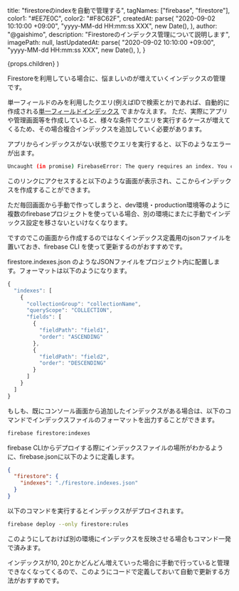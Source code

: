 
  title: "firestoreのindexを自動で管理する",
  tagNames: ["firebase", "firestore"],
  color1: "#EE7E0C",
  color2: "#F8C62F",
  createdAt: parse(
    "2020-09-02 10:10:00 +09:00",
    "yyyy-MM-dd HH:mm:ss XXX",
    new Date(),
  ),
  author: "@gaishimo",
  description: "Firestoreのインデックス管理について説明します",
  imagePath: null,
  lastUpdatedAt: parse(
    "2020-09-02 10:10:00 +09:00",
    "yyyy-MM-dd HH:mm:ss XXX",
    new Date(),
  ),
}


  <PostLayout headlines={headlines} meta={meta}>
    {props.children}
  </PostLayout>
)


Firestoreを利用している場合に、悩ましいのが増えていくインデックスの管理です。

単一フィールドのみを利用したクエリ(例えばIDで検索とか)であれば、自動的に作成される[単一フィールドインデックス](https://firebase.google.com/docs/firestore/query-data/index-overview?hl=en#single-field_indexes) でまかなえます。
ただ、実際にアプリや管理画面等を作成していると、様々な条件でクエリを実行するケースが増えてくるため、その場合複合インデックスを追加していく必要があります。


アプリからインデックスがない状態でクエリを実行すると、以下のようなエラーが出ます。
```bash
Uncaught (in promise) FirebaseError: The query requires an index. You can create it here: https://console.firebase.google.com/v1/r/project/xxxxxxxxxx/firestore/indexes?create_composite=xxxxxxxxxx
```

このリンクにアクセスすると以下のような画面が表示され、ここからインデックスを作成することができます。

<ImageWrapper width="70%" maxWidth={500} alt="インデックス作成ページ" sourceUri="/posts/2020-09-02-firestore-indexes/firestore-create-index.png"  />




ただ毎回画面から手動で作ってしまうと、dev環境・production環境等のように複数のfirebaseプロジェクトを使っている場合、別の環境にまたに手動でインデックス設定を移さないといけなくなります。

ですのでこの画面から作成するのではなくインデックス定義用のjsonファイルを置いておき、firebase CLI を使って更新するのがおすすめです。

firestore.indexes.json のようなJSONファイルをプロジェクト内に配置します。フォーマットは以下のようになります。

```js
{
  "indexes": [
    {
      "collectionGroup": "collectionName",
      "queryScope": "COLLECTION",
      "fields": [
        {
          "fieldPath": "field1",
          "order": "ASCENDING"
        },
        {
          "fieldPath": "field2",
          "order": "DESCENDING"
        }
      ]
    }
  ]
}
```

もしも、既にコンソール画面から追加したインデックスがある場合は、以下のコマンドでインデックスファイルのフォーマットを出力することができます。

```bash
firebase firestore:indexes
```


firebase CLIからデプロイする際にインデックスファイルの場所がわかるように、firebase.jsonに以下のように定義します。

```json
{
  "firestore": {
    "indexes": "./firestore.indexes.json"
  }
}
```


以下のコマンドを実行するとインデックスがデプロイされます。

```bash
firebase deploy --only firestore:rules
```

このようにしておけば別の環境にインデックスを反映させる場合もコマンド一発で済みます。


インデックスが10, 20とかどんどん増えていった場合に手動で行っていると管理できなくなってくるので、このようにコードで定義しておいて自動で更新する方法がおすすめです。
